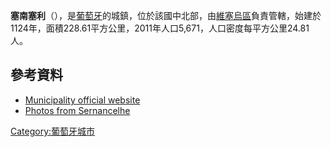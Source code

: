 {{Coord|40|53|N|7|29|W|display=title}}

'''塞南塞利'''（{{lang-pt|Sernancelhe}}），是[[葡萄牙|葡萄牙]]的城鎮，位於該國中北部，由[[維塞烏區|維塞烏區]]負責管轄，始建於1124年，面積228.61平方公里，2011年人口5,671，人口密度每平方公里24.81人。

==參考資料==
*[http://www.cm-sernancelhe.pt Municipality official website] {{Wayback|url=http://www.cm-sernancelhe.pt/ |date=20210117100639 }}
*[http://www.flickr.com/photos/vitor107/sets/72057594053961985/ Photos from Sernancelhe] {{Wayback|url=http://www.flickr.com/photos/vitor107/sets/72057594053961985/ |date=20121109023320 }}

{{Portugal-geo-stub}}
[[Category:葡萄牙城市|Category:葡萄牙城市]]